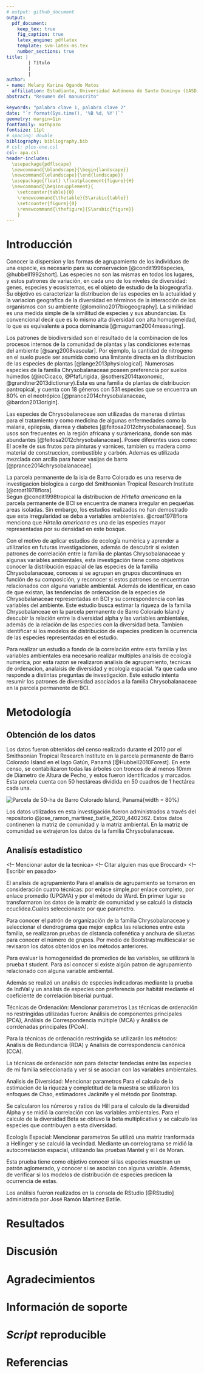 ```yaml
---
# output: github_document
output: 
  pdf_document:
    keep_tex: true
    fig_caption: true
    latex_engine: pdflatex
    template: svm-latex-ms.tex
    number_sections: true
title: | 
        | Título
        | 
        | 
author:
- name: Melany Karina Ogando Matos
  affiliation: Estudiante, Universidad Autónoma de Santo Domingo (UASD)
abstract: "Resumen del manuscrito"

keywords: "palabra clave 1, palabra clave 2"
date: "`r format(Sys.time(), '%B %d, %Y')`"
geometry: margin=1in
fontfamily: mathpazo
fontsize: 11pt
# spacing: double
bibliography: bibliography.bib
# csl: plos-one.csl
csl: apa.csl
header-includes:
  \usepackage{pdflscape}
  \newcommand{\blandscape}{\begin{landscape}}
  \newcommand{\elandscape}{\end{landscape}}
  \usepackage{float} \floatplacement{figure}{H} 
  \newcommand{\beginsupplement}{
    \setcounter{table}{0}
    \renewcommand{\thetable}{S\arabic{table}}
    \setcounter{figure}{0}
    \renewcommand{\thefigure}{S\arabic{figure}}
    }
---
```


# Introducción

Conocer la dispersion y las formas de agrupamiento de los individuos de una especie, es necesario para su conservacion [@condit1996species, @hubbell1992short]. Las especies no son las mismas en todos los lugares, y estos patrones de variación, en cada uno de los niveles de diversidad: genes, especies y ecosistemas, es el objeto de estudio de la biogeografía. Su objetivo es caracterizar la distribucion de las especies en la actualidad y la variacion geografica de la diversidad en términos de la interacción de los organismos con su ambiente [@lomolino2017biogeography]. La similiridad es una medida simple de la similitud de especies y sus abundancias. Es convencional decir que es lo mismo alta diversidad con alta homogeneidad, lo que es equivalente a poca dominancia [@magurran2004measuring].

Los patrones de biodiversidad son el resultado de la combinacion de los procesos internos de la comunidad de plantas y las condiciones externas del ambiente [@sang2008vascular]. Por ejemplo, la cantidad de nitrogeno en el suelo puede ser asumida como una limitante directa en la distribucion de las especies de plantas [@lange2013physiological]. Numerosas especies de la familia Chrysobalanaceae poseen preferencia por suelos húmedos (@ircCicaco, @PfafLrigida, @sothers2014taxonomic, @grandtner2013dictionary).Esta es una familia de plantas de distribucion pantropical, y cuenta con 18 géneros con 531 especies que se encuentra un 80% en el neotrópico.[@prance2014chrysobalanaceae, @bardon2013origin].

Las especies de Chrysobalaneceae son utilizadas de maneras distintas para el tratamiento y como medicina de algunas enfermedades como la malaria, epilepsia, diarrea y diabetes [@feitosa2012chrysobalanaceae]. Sus usos son frecuentes en la región africana y surámericana, donde son más abundantes [@feitosa2012chrysobalanaceae].
Posee diferentes usos como: El aceite de sus frutos para pinturas y varnices, tambien su madera como material de construccion, combustible y carbón. Ademas es utilizada mezclada con arcilla para hacer vasijas de barro [@prance2014chrysobalanaceae].

La parcela permanente de la isla de Barro Colorado es una reserva de investigacion biologica a cargo del Smithsonian Tropical Research Institute [@croat1978flora].  
Segun @condit1998tropical la distribucion de *Hirtella americana* en la parcela permanente de BCI se encuentra de manera irregular en pequeñas areas isoladas. Sin embargo, los estudios realizados no han demostrado que esta irregularidad se deba a variables ambientales. @croat1978flora menciona que *Hirtella americana* es una de las especies mayor representadas por su densidad en este bosque.

Con el motivo de aplicar estudios de ecología numérica y aprender a utilizarlos en futuras investigaciones, además de descubrir si existen patrones de correlación entre la familia de plantas Chrysobalanaceae y algunas variables ambientales, esta investigación tiene como objetivos conocer la distribución espacial de las especies de la familia Chrysobalanaceae, conoces si se agrupan en grupos discontinuos en función de su composición, y reconocer si estos patrones se encuentran relacionados con alguna variable ambiental. Además de identificar, en caso de que existan, las tendencias de ordenación de la especies de Chrysobalanaceae representadas en BCI y su correspondencia con las variables del ambiente. Este estudio busca estimar la riqueza de la familia Chrysobalanceae en la parcela permanente de Barro Colorado Island y descubir la relación entre la diversidad alpha y las variables ambientales, además de la relación de las especies con la diversidad beta. Tambien identificar si los modelos de distribución de especies predicen la ocurrencia de las especies representadas en el estudio. 

Para realizar un estudio a fondo de la correlación entre esta familia y las variables ambientales era necesario realizar multiples analisis de ecología numerica, por esta razon se realizaron analisis de agrupamiento, tecnicas de ordenacion, analaisis de diversidad y ecología espacial. Ya que cada uno responde a distintas preguntas de investigación. Este estudio intenta resumir los patrones de diversidad asociados a la familia Chrysobalanaceae en la parcela permanente de BCI. 

# Metodología

## Obtención de los datos

Los datos fueron obtenidos del censo realizado durante el 2010 por el Smithsonian Tropical Research Institute en la parcela permanente de Barro Colorado Island en el lago Gatún, Panamá [@Hubbell2010Forest]. En este censo, se contabilizaron todas las árboles con troncos de al menos 10mm de Diámetro de Altura de Pecho, y estos fueron identificados y marcados. Esta parcela cuenta con 50 hectáreas dividida en 50 cuadros de 1 hectárea cada una.

![Parcela de 50-ha de Barro Colorado Island, Panamá\label{mapaBCIcuadros}](mapa_cuadros_panama.png){width = 80%}

Los datos utilizados en esta investigación fueron administrados a través del repositorio @jose_ramon_martinez_batlle_2020_4402362. Estos datos continenen la matriz de comunidad y la matriz ambiental. En la matriz de comunidad se extrajeron los datos de la familia Chrysobalanaceae.  

## Analisís estadístico

<!-- Mencionar autor de la tecnica>
<!-- Citar alguien mas que Broccard>
<!-- Escribir en pasado>

El analísis de agrupamiento
Para el analisis de agrupamiento se tomaron en consideración cuatro técnicas: por enlace simple,por enlace completo, por enlace promedio (UPGMA) y por el método de Ward. En primer lugar se transformaron los datos de la matriz de comunidad y se calculó la distacia ecuclídea.Cuales seleccionaste por que parametro.

Para conocer el patrón de organización de la familia Chrysobalanaceae y seleccionar el dendrograma que mejor explica las relaciones entre esta familia, se realizaron pruebas de distancia cofenética y anchura de siluetas para conocer el número de grupos. Por medio de Bootstrap multiescalar se revisaron los datos obtenidos en los métodos anteriores.

Para evaluar la homogeneidad de promedios de las variables, se utilizará la prueba t student. Para así conocer si existe algún patron de agrupamiento relacionado con alguna variable ambiental.

Además se realizó un analisis de especies indicadoras mediante la prueba de IndVal y un analisis de especies con preferencia por habitát mediante el coeficiente de correlación biserial puntual.

Técnicas de Ordenación: Mencionar parametros
Las técnicas de ordenación no restringidas utilizadas fueron: Análisis de componentes principales (PCA), Análisis de Correspondencia múltiple (MCA) y Análisis de corrdenadas principales (PCoA).

Para la técnicas de ordenación restringida se utilizarán los métodos: Análisis de Redundancia (RDA) y Analisis de correspondencia canónica (CCA).

La técnicas de ordenación son para detectar tendecias entre las especies de mi familia seleccionada y ver si se asocian con las variables ambientales.

Analisis de Diversidad: Mencionar parametros
Para el calculo de la estimacion de la riqueza y completitud de la muestra se utilizaron los enfoques de Chao, estimadores Jacknife y el método por Bootstrap.

Se calcularon los números y ratios de Hill para el calculo de la diversidad Alpha y se midió la correlación con las variables ambientales.
Para el calculo de la diversidad Beta se obtuvo la beta multiplicativa y se calculo las especies que contribuyen a esta diversidad.

Ecología Espacial: Mencionar parametros
Se utilizó una matriz tranformada a Hellinger y se calculó la vecindad. Mediante un correlograma se midió la autocorrelación espacial, utilizando las pruebas Mantel y el I de Moran.

Esta prueba tiene como objetivo conocer si las especies muestran un patrón aglomerado, y conocer si se asocian con alguna variable. Además, de verificar si los modelos de distribución de especies predicen la ocurrencia de estas.

Los análisis fueron realizados en la consola de RStudio [@RStudio] administrada por José Ramón Martínez Batlle.

# Resultados

# Discusión

# Agradecimientos

# Información de soporte

# *Script* reproducible

# Referencias
